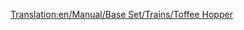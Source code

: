 [[Translation:en/Manual/Base Set/Trains/Toffee Hopper]]
{{es/Vagones|Imagen=[[File:en/Toffeehopper.png]]
|Nombre=Vagoneta de caramelos
|PrecioNormal=2.250 € (1.125 £)
|PesoNormal=20 / 50 t
|CapacidadNormal=30 t de caramelos
|PrecioMono="
|PesoMono=20 / 55 t
|CapacidadMono=35 t de caramelos
|PrecioMag="
|PesoMag=20 / 57 t
|CapacidadMag=37 t de caramelos
|Descripción=La '''vagoneta de caramelos''' es necesaria para transportar [[es/Manual/Base Set/Cargos/Caramelos|caramelos]] desde la [[es/cantera de caramelos|cantera de caramelos]] hasta la [[es/fábrica de dulces|fábrica de dulces]] en el clima [[es/Manual/Clima#Fantasía|fantasía]]
}}